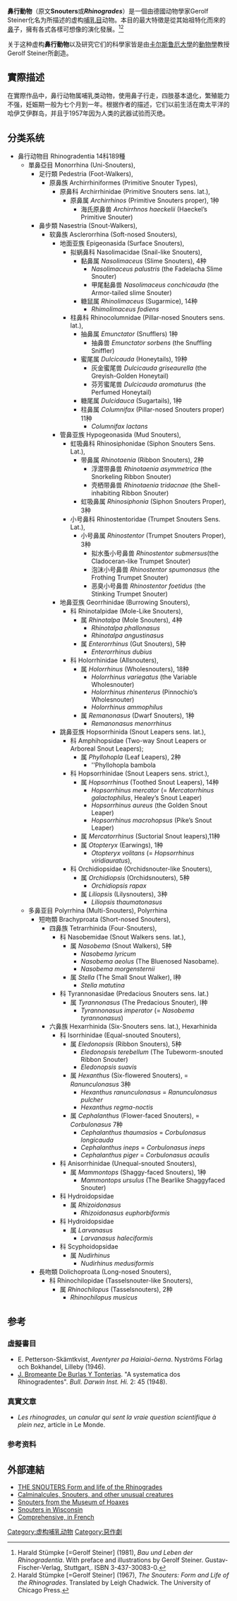 {{Taxobox
| name = 鼻行动物目<br/><small>(虚构动物)</small>
| fossil_range = {{Fossil range|Late Cretaceous|0.0001|晚白垩世 - 全新世<small>(虚构)</small>}}
| image =Hopsorrhinus aureus.jpeg
| image_width = 250px
| image_caption = ''Hopsorrhinus aureus''(假想标本)
| status = EX
| extinct = 1957年
| domain = [[真核域|真核域]] Eukaryota
| regnum = [[动物界|动物界]] Animalia
| phylum = [[脊索动物门|脊索动物门]] Chordata
| classis = [[哺乳纲|哺乳纲]] Mammalia
| ordo = †'''鼻行动物目 Rhinogrades'''<small>(虚构)</small>
| ordo_authority = {{tsl|en|Gerolf Steiner|Steiner}}, 1961
| subdivision_ranks = 亚目
| subdivision =
†单鼻亚目 Monorrhina <small>(虚构)</small><br />
†多鼻亚目 Polyrrhina <small>(虚构)</small><br />
}}
'''鼻行動物'''（原文'''Snouters'''或'''''Rhinogrades'''''）是一個由德國动物學家Gerolf Steiner化名为{{lang|de|Harald Stümpke}}所描述的虚构[[哺乳動物|哺乳]][[目_(生物)|目]]动物。本目的最大特徵是從其始祖特化而來的[[鼻|鼻]]子，擁有各式各樣可想像的演化發展。<ref name=steiner1>Harald Stümpke [=Gerolf Steiner] (1981), ''Bau und Leben der Rhinogradentia''. With preface and illustrations by Gerolf Steiner. Gustav-Fischer-Verlag, Stuttgart,. ISBN 3-437-30083-0.
</ref><ref name=steiner2>Harald Stümpke [=Gerolf Steiner] (1967), ''The Snouters: Form and Life of the Rhinogrades''. Translated by Leigh Chadwick. The University of Chicago Press.</ref>

关于这种虚构'''鼻行動物'''以及研究它们的科學家皆是由[[卡尔斯鲁厄大學|卡尔斯鲁厄大學]]的[[動物學|動物學]]教授Gerolf Steiner所創造。

== 實際描述 ==
在實際作品中，鼻行动物属哺乳类动物，使用鼻子行走，四肢基本退化，繁殖能力不强，妊娠期一般为七个月到一年。根据作者的描述，它们以前生活在南太平洋的哈伊艾伊群岛，并且于1957年因为人类的武器试验而灭绝。

== 分类系统 ==
*鼻行动物目 Rhinogradentia 14科189種
**單鼻亞目 Monorrhina (Uni-Snouters),
***足行類 Pedestria (Foot-Walkers), 
****原鼻族 Archirrhiniformes (Primitive Snouter Types), 
*****原鼻科 Archirrhinidae (Primitive Snouters sens. lat.), 
******原鼻属 ''Archirrhinos'' (Primitive Snouters proper), 1种
******* 海氏原鼻兽 ''Archirrhnos haeckelii'' (Haeckel’s Primitive Snouter)
***鼻步類 Nasestria (Snout-Walkers), 
****软鼻族 Asclerorrhina (Soft-nosed Snouters), 
*****地面亚族 Epigeonasida (Surface Snouters), 
******拟蜗鼻科 Nasolimacidae (Snail-like Snouters), 
*******黏鼻属 ''Nasolimaceus'' (Slime Snouters), 4种
******** ''Nasolimaceus palustris'' (the Fadelacha Slime Snouter) 
******** 甲尾黏鼻兽 ''Nasolimaceus conchicauda'' (the Armor-tailed slime Snouter)
*******糖鼠属 ''Rhinolimaceus'' (Sugarmice), 14种
******** ''Rhimolimaceus fodiens''
******柱鼻科 Rhinocolumnidae (Pillar-nosed Snouters sens. lat.), 
*******抽鼻属 ''Emunctator'' (Snufflers) 1种
******** 抽鼻兽 ''Emunctator sorbens'' (the Snuffling Sniffler)
*******蜜尾属 ''Dulcicauda'' (Honeytails), 19种
********灰金蜜尾兽 ''Dulcicauda griseaurella'' (the Greyish-Golden Honeytail)
********芬芳蜜尾兽 ''Dulcicauda aromaturus'' (the Perfumed Honeytail)
*******糖尾属 ''Dulcidauca'' (Sugartails), 1种
*******柱鼻属 ''Columnifax'' (Pillar-nosed Snouters proper) 11种
******** ''Columnifax lactans''
*****管鼻亚族 Hypogeonasida (Mud Snouters), 
******虹吸鼻科 Rhinosiphonidae (Siphon Snouters Sens. Lat.), 
*******带鼻属 ''Rhinotaenia'' (Ribbon Snouters), 2种
********浮潜带鼻兽 ''Rhinotaenia asymmetrica'' (the Snorkeling Ribbon Snouter) 
********壳栖带鼻兽 ''Rhinotaenia tridacnae'' (the Shell-inhabiting Ribbon Snouter) 
*******虹吸鼻属 ''Rhinosiphonia'' (Siphon Snouters Proper), 3种
******小号鼻科 Rhinostentoridae (Trumpet Snouters Sens. Lat.),
*******小号鼻属 ''Rhinostentor'' (Trumpet Snouters Proper), 3种
********拟水蚤小号鼻兽 ''Rhinostentor submersus''(the Cladoceran-like Trumpet Snouter)
********泡沫小号鼻兽 ''Rhinostentor spumonasus'' (the Frothing Trumpet Snouter)
********恶臭小号鼻兽 ''Rhinostentor foetidus'' (the Stinking Trumpet Snouter)
*****地鼻亚族 Georrhinidae (Burrowing Snouters), 
******科 Rhinotalpidae (Mole-Like Snouters), 
*******属 ''Rhinotalpa'' (Mole Snouters), 4种
******** ''Rhinotalpa phallonasus''
******** ''Rhinotalpa angustinasus''
*******属 '' Enterorrhinus'' (Gut Snouters), 5种
******** ''Enterorrhinus dubius''
******科 Holorrhinidae (Allsnouters), 
*******属 ''Holorrhinus'' (Wholesnouters), 18种
******** ''Holorrhinus variegatus'' (the Variable Wholesnouter)
******** ''Holorrhinus rhinenterus'' (Pinnochio’s Wholesnouter)
******** ''Holorrhinus ammophilus''
*******属 ''Remanonasus'' (Dwarf Snouters), 1种
******** ''Remanonasus menorrhinus''
*****跳鼻亚族 Hopsorrhinida (Snout Leapers sens. lat.),
******科 Amphihopsidae (Two-way Snout Leapers or Arboreal Snout Leapers); 
*******属 ''Phyllohopla'' (Leaf Leapers), 2种
******** ''Phyllohopla bambola
******科 Hopsorrhinidae (Snout Leapers sens. strict.), 
*******属 ''Hopsorrhinus'' (Toothed Snout Leapers), 14种
******** ''Hopsorrhinus mercator'' (= ''Mercatorrhinus galactophilus'', Healey’s Snout Leaper) 
******** ''Hopsorrhinus aureus'' (the Golden Snout Leaper) 
******** ''Hopsorrhinus macrohopsus'' (Pike’s Snout Leaper)
*******属 ''Mercatorrhinus'' (Suctorial Snout leapers),11种 
*******属 ''Otopteryx'' (Earwings), 1种
******** ''Otopteryx volitans'' (= ''Hopsorrhinus viridiauratus''),
******科 Orchidiopsidae (Orchidsnouter-like Snouters), 
*******属 ''Orchidiopsis'' (Orchidsnouters), 5种
******** ''Orchidiopsis rapax''
*******属 ''Liliopsis'' (Lilysnouters), 3种
******** ''Liliopsis thaumatonasus''
**多鼻亚目 Polyrrhina (Multi-Snouters), Polyrrhina
***短吻類 Brachyproata (Short-nosed Snouters), 
****四鼻族 Tetrarrhinida (Four-Snouters), 
*****科 Nasobemidae (Snout Walkers sens. lat.), 
******属 ''Nasobema'' (Snout Walkers), 5种
******* ''Nasobema lyricum''
******* ''Nasobema aeolus'' (The Bluenosed Nasobame). 
******* ''Nasobema morgensternii''
******属 ''Stella'' (The Small Snout Walker), l种
******* ''Stella matutina''
*****科 Tyrannonasidae (Predacious Snouters sens. lat.) 
******属 ''Tyrannonasus'' (The Predacious Snouter), l种
******* ''Tyrannonasus imperator'' (= ''Nasobema tyrannonasus'')
****六鼻族 Hexarrhinida (Six-Snouters sens. lat.),  Hexarhinida
*****科 Isorrhinidae (Equal-snouted Snouters), 
******属 ''Eledonopsis'' (Ribbon Snouters), 5种
******* ''Eledonopsis terebellum'' (The Tubeworm-snouted Ribbon Snouter) 
******* ''Eledonopsis suavis''
******属 ''Hexanthus'' (Six-flowered Snouters), = ''Ranunculonasus'' 3种
******* ''Hexanthus ranunculonasus'' = ''Ranunculonasus pulcher''
******* ''Hexanthus regma-noctis''
******属 ''Cephalanthus'' (Flower-faced Snouters),  = ''Corbulonasus'' 7种
******* ''Cephalanthus thaumasios'' = ''Corbulonasus longicauda''
******* ''Cephalanthus ineps'' = ''Corbulonasus ineps''
******* ''Cephalanthus piger'' = ''Corbulonasus acaulis''
*****科 Anisorrhinidae (Unequal-snouted Snouters), 
******属 ''Mammontops'' (Shaggy-faced Snouters), 1种
******* ''Mammontops ursulus'' (The Bearlike Shaggyfaced Snouter)
*****科 Hydroidopsidae
******属 ''Rhizoidonasus''
******* ''Rhizoidonasus euphorbiformis''
*****科 Hydroidopsidae
******属 ''Larvanasus''
******* ''Larvanasus haleciformis''
*****科 Scyphoidopsidae
******属 ''Nudirhinus''
******* ''Nudirhinus medusiformis''
***長吻類 Dolichoproata (Long-nosed Snouters), 
****科 Rhinochilopidae (Tasselsnouter-like Snouters), 
*****属 ''Rhinochilopus'' (Tasselsnouters), 2种
****** ''Rhinochilopus musicus''

== 参考 ==
=== 虛擬書目 ===
*E. Petterson-Skämtkvist, ''Aventyrer pa Haiaiai-öerna''. Nyströms Förlag och Bokhandel, Lilleby (1946).
*[[J._Bromeante_De_Burlas_Y_Tonterias|J. Bromeante De Burlas Y Tonterias]]. "A systematica dos Rhinogradentes". ''Bull. Darwin Inst. Hi.'' 2: 45 (1948).

=== 真實文章 ===
*''Les rhinogrades, un canular qui sent la vraie question scientifique à plein nez'', article in Le Monde.

=== 参考资料 ===
{{reflist}}

== 外部連結 ==
*[http://www.sivatherium.narod.ru/library/Stumpke/book_en.htm THE SNOUTERS  Form and life of the Rhinogrades]
*[https://web.archive.org/web/20120802103944/http://nsm1.nsm.iup.edu/rgendron/Caminalcules.shtml Calminalcules, Snouters, and other unusual creatures]
*[http://www.museumofhoaxes.com/photos/snouters.html Snouters from the Museum of Hoaxes]
*[https://web.archive.org/web/20051218222226/http://wildlife.wisc.edu/courses/301/mammals/wisconsin_mammals.htm Snouters in Wisconsin]
*[http://vennarecci.free.fr/Rhinogrades Comprehensive, in French]{{Wayback|url=http://vennarecci.free.fr/Rhinogrades |date=20051016083546 }}

{{Authority control}}
{{DEFAULTSORT:Rhinogradentia}}
[[Category:虚构哺乳动物|Category:虚构哺乳动物]]
[[Category:惡作劇|Category:惡作劇]]